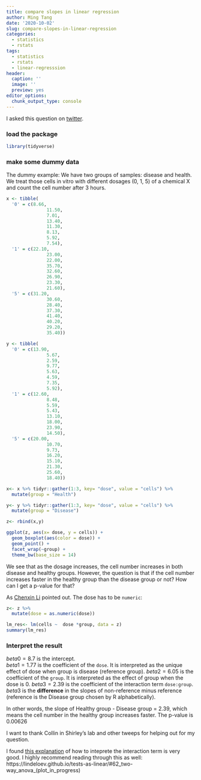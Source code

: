 ```yaml
---
title: compare slopes in linear regression
author: Ming Tang
date: '2020-10-02'
slug: compare-slopes-in-linear-regression
categories:
  - statistics
  - rstats
tags:
  - statistics
  - rstats
  - linear-regresssion
header:
  caption: ''
  image: ''
  preview: yes
editor_options: 
  chunk_output_type: console
---
```


I asked this question on [twitter](https://twitter.com/tangming2005/status/1308225162324647937).

### load the package

```r
library(tidyverse)

```


### make some dummy data 
The dummy example: We have two groups of samples: disease and health.
We treat those cells in vitro with different dosages (0, 1, 5) of a chemical X and count the cell number after 3 hours.

```r
x <- tibble(
  '0' = c(8.66,
               11.50,
               7.01,
               13.40,
               11.30,
               8.13,
               5.92,
               7.54),
  '1' = c(22.10,
               23.00,
               22.00,
               35.70,
               32.60,
               26.90,
               23.30,
               21.60),
  '5' = c(31.20,
               30.60,
               28.40,
               37.30,
               41.40,
               40.20,
               29.20,
               35.40))

y <- tibble(
  '0' = c(13.90,
               5.67,
               2.59,
               9.77,
               5.63,
               4.59,
               7.35,
               5.92),
  '1' = c(12.60,
               8.48,
               5.59,
               5.43,
               13.10,
               18.00,
               23.90,
               14.50),
  '5' = c(20.00,
               10.70,
               9.73,
               16.20,
               15.10,
               21.30,
               25.60,
               18.40))

x<- x %>% tidyr::gather(1:3, key= "dose", value = "cells") %>%
  mutate(group = "Health")

y<- y %>% tidyr::gather(1:3, key= "dose", value = "cells") %>%
  mutate(group = "Disease")

z<- rbind(x,y)

ggplot(z, aes(x= dose, y = cells)) +
  geom_boxplot(aes(color = dose)) +
  geom_point() +
  facet_wrap(~group) +
  theme_bw(base_size = 14)
```


We see that as the dosage increases, the cell number increases in both disease and healthy groups.
However, the question is that if the cell number increases faster in the healthy group than the disease group or not? How can I get a p-value for that?

As [Chenxin Li](https://twitter.com/ChenxinLi2/status/1308232791709024257) pointed out. The dose has to be `numeric`:
```r
z<- z %>%
  mutate(dose = as.numeric(dose)) 

lm_res<- lm(cells ~  dose *group, data = z)
summary(lm_res)

```

### Interpret the result

$beta 0 = 8.7$ is the intercept.  
$beta 1 = 1.77$ is the coefficient of the `dose`. It is interpreted as the unique effect of dose when group is disease (reference group). 
$beta 2 = 6.05$ is the coefficient of the `group`. It is interpreted as the effect of group when the dose is 0. 
$beta 3 = 2.39$ is the coefficient of the interaction term `dose:group`. $beta3$ is the **difference** in the slopes of non-reference minus reference (reference is the Disease group chosen by R alphabetically).

In other words, the slope of Healthy group - Disease group = 2.39, which means the cell number in the healthy group increases faster. The p-value is 0.00626


I want to thank Collin in Shirley's lab and other tweeps for helping out for my question.

I found [this explanation](https://www.theanalysisfactor.com/interpreting-interactions-in-regression/) of how to inteprete the interaction term is very good. I highly recommend reading through this as well: https://lindeloev.github.io/tests-as-linear/#62_two-way_anova_(plot_in_progress) 


